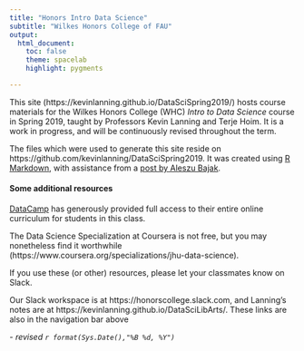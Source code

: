 ```yaml
---
title: "Honors Intro Data Science"
subtitle: "Wilkes Honors College of FAU"
output:
  html_document:
    toc: false
    theme: spacelab 
    highlight: pygments

---
```


This site (https://kevinlanning.github.io/DataSciSpring2019/) hosts course materials for the Wilkes Honors College (WHC) *Intro to Data Science* course in Spring 2019, taught by Professors Kevin Lanning and Terje Hoim. It is a work in progress, and will be continuously revised throughout the term.

The files which were used to generate this site reside on https://github.com/kevinlanning/DataSciSpring2019. It was created using [R Markdown](http://rmarkdown.rstudio.com/), with assistance from a [post by Aleszu Bajak](http://www.storybench.org/convert-google-doc-rmarkdown-publish-github-pages/).

#### Some additional resources

[DataCamp](https://www.datacamp.com/) has generously provided full access to their entire online curriculum for students in this class.   

The Data Science Specialization at Coursera is not free, but you may nonetheless find it worthwhile   (https://www.coursera.org/specializations/jhu-data-science).

If you use these (or other) resources, please let your classmates know on Slack.  

Our Slack workspace is at https://honorscollege.slack.com, and Lanning's notes are at https://kevinlanning.github.io/DataSciLibArts/. These links are also in the navigation bar above

\- *revised `r format(Sys.Date(),"%B %d, %Y")`*

